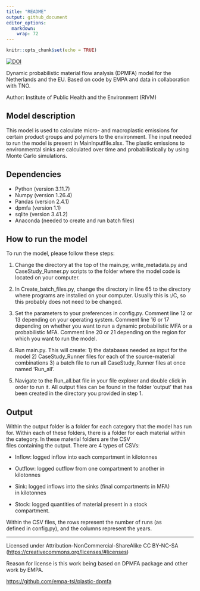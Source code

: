 ```yaml
---
title: "README"
output: github_document
editor_options: 
  markdown: 
    wrap: 72
---
```


```r
knitr::opts_chunk$set(echo = TRUE)
```

[![DOI](https://zenodo.org/badge/DOI/10.5281/zenodo.12636554.svg)](https://doi.org/10.5281/zenodo.12636554)

Dynamic probabilistic material flow analysis (DPMFA) model for the
Netherlands and the EU. Based on code by EMPA and data in collaboration
with TNO.

Author: Institute of Public Health and the Environment (RIVM)

## Model description

This model is used to calculate micro- and macroplastic emissions for
certain product groups and polymers to the environment. The input needed
to run the model is present in MainInputfile.xlsx. The plastic emissions
to environmental sinks are calculated over time and probabilistically by
using Monte Carlo simulations.

## Dependencies

-   Python (version 3.11.7)
-   Numpy (version 1.26.4)
-   Pandas (version 2.4.1)
-   dpmfa (version 1.1)
-   sqlite (version 3.41.2)
-   Anaconda (needed to create and run batch files)

## How to run the model

To run the model, please follow these steps:

1.  Change the directory at the top of the main.py, write_metadata.py
    and CaseStudy_Runner.py scripts to the folder where the model code
    is located on your computer.

2.  In Create_batch_files.py, change the directory in line 65 to the
    directory where programs are installed on your computer. Usually
    this is :/C, so this probably does not need to be changed.

3.  Set the parameters to your preferences in config.py. Comment line 12
    or 13 depending on your operating system. Comment line 16 or 17
    depending on whether you want to run a dynamic probabilistic MFA or
    a probabilistic MFA. Comment line 20 or 21 depending on the region
    for which you want to run the model.

4.  Run main.py. This will create: 1) the databases needed as input for
    the model 2) CaseStudy_Runner files for each of the source-material
    combinations 3) a batch file to run all CaseStudy_Runner files at
    once named 'Run_all'.

5.  Navigate to the Run_all.bat file in your file explorer and double
    click in order to run it. All output files can be found in the
    folder 'output' that has been created in the directory you provided
    in step 1.

## Output

Within the output folder is a folder for each category that the model
has run for. Within each of these folders, there is a folder for each
material within the category. In these material folders are the CSV\
files containing the output. There are 4 types of CSVs:

-   Inflow: logged inflow into each compartment in kilotonnes

-   Outflow: logged outflow from one compartment to another in\
    kilotonnes

-   Sink: logged inflows into the sinks (final compartments in MFA)\
    in kilotonnes

-   Stock: logged quantities of material present in a stock\
    compartment.

Within the CSV files, the rows represent the number of runs (as\
defined in config.py), and the columns represent the years.

------------------------------------------------------------------------

Licensed under Attribution-NonCommercial-ShareAlike CC BY-NC-SA
(<https://creativecommons.org/licenses/#licenses>)

Reason for license is this work being based on DPMFA package and other
work by EMPA.

<https://github.com/empa-tsl/plastic-dpmfa>
